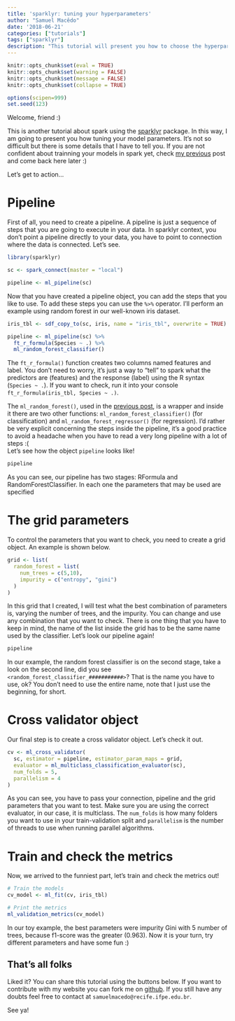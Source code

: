 ```yaml
---
title: 'sparklyr: tuning your hyperparameters'
author: "Samuel Macêdo"
date: '2018-06-21'
categories: ["tutorials"]
tags: ["sparklyr"]
description: "This tutorial will present you how to choose the hyperparameters to your model."
--- 
```


```r
knitr::opts_chunk$set(eval = TRUE)
knitr::opts_chunk$set(warning = FALSE)
knitr::opts_chunk$set(message = FALSE)
knitr::opts_chunk$set(collapse = TRUE)

options(scipen=999)
set.seed(123)
```

Welcome, friend :) 

This is another tutorial about spark using the [sparklyr](https://spark.rstudio.com/) package. In this way, I am going to present you how tuning your model parameters. It's not so difficult but there is some details that I have to tell you. If you are not confident about trainning your models in spark yet, check [my previous](http://samuelmacedo.netlify.com/2018/05/sparklyr-supervised-learning/) post and come back here later :)

Let’s get to action… 

# Pipeline

First of all, you need to create a pipeline. A pipeline is just a sequence of steps that you are going to execute in your data. In sparklyr context, you don't point a pipeline directly to your data, you have to point to connection where the data is connected. Let's see.

```r
library(sparklyr)

sc <- spark_connect(master = "local")

pipeline <- ml_pipeline(sc)
```

Now that you have created a pipeline object, you can add the steps that you like to use. To add these steps you can use the `%>%` operator. I'll perform an example using random forest in our well-known iris dataset.  

```r
iris_tbl <- sdf_copy_to(sc, iris, name = "iris_tbl", overwrite = TRUE)

pipeline <- ml_pipeline(sc) %>%
  ft_r_formula(Species ~ .) %>%
  ml_random_forest_classifier()
```


The `ft_r_formula()` function creates two columns named features and label. You don't need to worry, it's just a way to "tell" to spark what the predictors are (features) and the response (label) using the R syntax (`Species ~ .`). If you want to check, run it into your console `ft_r_formula(iris_tbl, Species ~ .)`.

The `ml_random_forest()`, used in the [previous post](http://samuelmacedo.netlify.com/2018/05/sparklyr-supervised-learning/), is a wrapper and inside it there are two other functions: `ml_random_forest_classifier()` (for classification) and  `ml_random_forest_regressor()` (for regression). I'd rather be very explicit concerning the steps inside the pipeline, it's a good practice to avoid a headache when you have to read a very long pipeline with a lot of steps :(   
Let's see how the object `pipeline` looks like!

```r
pipeline
```

As you can see, our pipeline has two stages: RFormula and RandomForestClassifier. In each one the parameters that may be used are specified

# The grid parameters

To control the parameters that you want to check, you need to create a grid object. An example is shown below.

```r
grid <- list(
  random_forest = list(
    num_trees = c(5,10),
    impurity = c("entropy", "gini")
  )
)
```

In this grid that I created, I will test what the best combination of parameters is, varying the number of trees, and the impurity. You can change and use any combination that you want to check. There is one thing that you have to keep in mind, the name of the list inside the grid has to be the same name used by the classifier. Let's look our pipeline again!

```r
pipeline
```

In our example, the random forest classifier is on the second stage, take a look on the second line, did you see `<random_forest_classifier_###########>`? That is the name you have to use, ok? You don't need to use the entire name, note that I just use the beginning, for short. 

# Cross validator object

Our final step is to create a cross validator object. Let's check it out.

```r
cv <- ml_cross_validator(
  sc, estimator = pipeline, estimator_param_maps = grid,
  evaluator = ml_multiclass_classification_evaluator(sc),
  num_folds = 5,
  parallelism = 4
)
```

As you can see, you have to pass your connection, pipeline and the grid parameters that you want to test. Make sure you are using the correct evaluator, in our case, it is multiclass. The `num_folds` is how many folders you want to use in your train-validation split and `parallelism` is the number of threads to use when running parallel algorithms.

# Train and check the metrics

Now, we arrived to the funniest part, let's train and check the metrics out!

```r
# Train the models
cv_model <- ml_fit(cv, iris_tbl)

# Print the metrics
ml_validation_metrics(cv_model)
```

In our toy example, the best parameters were impurity Gini with 5 number of trees, because f1-score was the greater (0.963). Now it is your turn, try different parameters and have some fun :)


## That's all folks

Liked it? You can share this tutorial using the buttons below.
If you want to contribute with my website you can fork me on [github](https://github.com/samuelmacedo83/my_webpage).
If you still have any doubts feel free to contact at `samuelmacedo@recife.ifpe.edu.br`.

See ya!